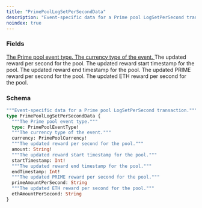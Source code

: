 ```yaml
---
title: "PrimePoolLogSetPerSecondData"
description: "Event-specific data for a Prime pool LogSetPerSecond transaction."
noindex: true
---
```


### Fields

<a href="/api-reference/types/primepooleventtype">
  <ResponseField name="type" type="PrimePoolEventType!" required>
    The Prime pool event type.
  </ResponseField>
</a>

<a href="/api-reference/types/primepoolcurrency">
  <ResponseField name="currency" type="PrimePoolCurrency!" required>
    The currency type of the event.
  </ResponseField>
</a>

<ResponseField name="amount" type="String!" required>
  The updated reward per second for the pool.
</ResponseField>

<ResponseField name="startTimestamp" type="Int!" required>
  The updated reward start timestamp for the pool.
</ResponseField>

<ResponseField name="endTimestamp" type="Int!" required>
  The updated reward end timestamp for the pool.
</ResponseField>

<ResponseField name="primeAmountPerSecond" type="String">
  The updated PRIME reward per second for the pool.
</ResponseField>

<ResponseField name="ethAmountPerSecond" type="String">
  The updated ETH reward per second for the pool.
</ResponseField>

### Schema


```graphql 
"""Event-specific data for a Prime pool LogSetPerSecond transaction."""
type PrimePoolLogSetPerSecondData {
  """The Prime pool event type."""
  type: PrimePoolEventType!
  """The currency type of the event."""
  currency: PrimePoolCurrency!
  """The updated reward per second for the pool."""
  amount: String!
  """The updated reward start timestamp for the pool."""
  startTimestamp: Int!
  """The updated reward end timestamp for the pool."""
  endTimestamp: Int!
  """The updated PRIME reward per second for the pool."""
  primeAmountPerSecond: String
  """The updated ETH reward per second for the pool."""
  ethAmountPerSecond: String
}
```
